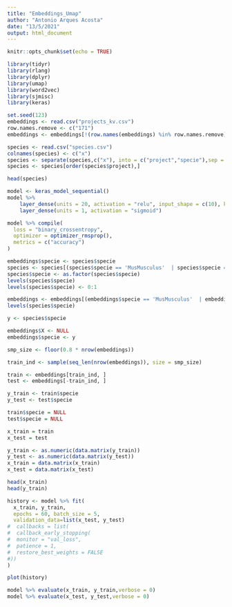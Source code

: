 ---
title: "Embeddings_Umap"
author: "Antonio Arques Acosta"
date: "13/5/2021"
output: html_document
---

```{r setup, include=FALSE}
knitr::opts_chunk$set(echo = TRUE)
```


```{r}
library(tidyr)
library(rlang)
library(dplyr)
library(umap)
library(word2vec)
library(sjmisc)
library(keras)

```

```{r}
set.seed(123)
embeddings <- read.csv("projects_kv.csv")
row.names.remove <- c("171")
embeddings <- embeddings[!(row.names(embeddings) %in% row.names.remove), ]

species <- read.csv("species.csv")
colnames(species) <- c("x")
species <- separate(species,c("x"), into = c("project","specie"),sep = " ")
species <- species[order(species$project),]

head(species)

```

```{r}
model <- keras_model_sequential() 
model %>% 
    layer_dense(units = 20, activation = "relu", input_shape = c(10), kernel_initializer='he_uniform') %>% 
    layer_dense(units = 1, activation = "sigmoid")

```

```{r}
model %>% compile(
  loss = "binary_crossentropy",
  optimizer = optimizer_rmsprop(),
  metrics = c("accuracy")
)

```

```{r}
embeddings$specie <- species$specie
species <- species[(species$specie == 'MusMusculus'  | species$specie == 'HomoSapiens') , ]
species$specie <- as.factor(species$specie)
levels(species$specie)
levels(species$specie) <- 0:1

embeddings <- embeddings[(embeddings$specie == 'MusMusculus'  | embeddings$specie == 'HomoSapiens') , ] 
levels(species$specie)

y <- species$specie

embeddings$X <- NULL
embeddings$specie <- y

smp_size <- floor(0.8 * nrow(embeddings))

train_ind <- sample(seq_len(nrow(embeddings)), size = smp_size)

train <- embeddings[train_ind, ]
test <- embeddings[-train_ind, ]

y_train <- train$specie
y_test <- test$specie

train$specie = NULL
test$specie = NULL

x_train = train
x_test = test

y_train <- as.numeric(data.matrix(y_train))
y_test <- as.numeric(data.matrix(y_test))
x_train = data.matrix(x_train)
x_test = data.matrix(x_test)

head(x_train)
head(y_train)


```

```{r}
history <- model %>% fit(
  x_train, y_train, 
  epochs = 60, batch_size = 5, 
  validation_data=list(x_test, y_test)
#  callbacks = list(
#  callback_early_stopping(
#  monitor = "val_loss",
#  patience = 1,
#  restore_best_weights = FALSE
#))
)

```

```{r}
plot(history)

```

```{r}
model %>% evaluate(x_train, y_train,verbose = 0)
model %>% evaluate(x_test, y_test,verbose = 0)

```






